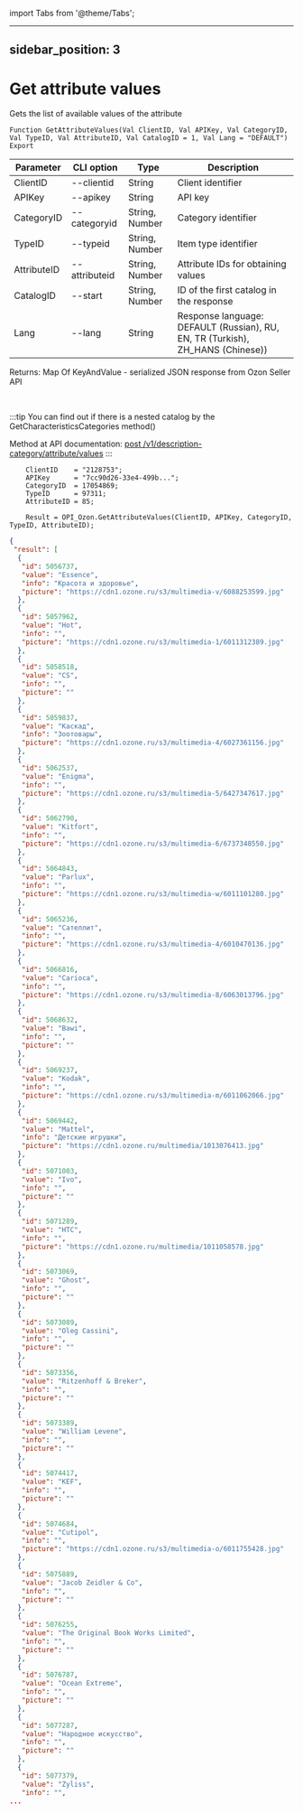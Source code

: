 ﻿import Tabs from '@theme/Tabs';

---
sidebar_position: 3
---

# Get attribute values
 Gets the list of available values of the attribute



`Function GetAttributeValues(Val ClientID, Val APIKey, Val CategoryID, Val TypeID, Val AttributeID, Val CatalogID = 1, Val Lang = "DEFAULT") Export`

  | Parameter | CLI option | Type | Description |
  |-|-|-|-|
  | ClientID | --clientid | String | Client identifier |
  | APIKey | --apikey | String | API key |
  | CategoryID | --categoryid | String, Number | Category identifier |
  | TypeID | --typeid | String, Number | Item type identifier |
  | AttributeID | --attributeid | String, Number | Attribute IDs for obtaining values |
  | CatalogID | --start | String, Number | ID of the first catalog in the response |
  | Lang | --lang | String | Response language: DEFAULT (Russian), RU, EN, TR (Turkish), ZH_HANS (Chinese)) |

  
  Returns:  Map Of KeyAndValue - serialized JSON response from Ozon Seller API

<br/>

:::tip
You can find out if there is a nested catalog by the GetCharacteristicsCategories method()

 Method at API documentation: [post /v1/description-category/attribute/values](https://docs.ozon.ru/api/seller/#operation/DescriptionCategoryAPI_GetAttributeValues)
:::
<br/>


```bsl title="Code example"
    ClientID    = "2128753";
    APIKey      = "7cc90d26-33e4-499b...";
    CategoryID  = 17054869;
    TypeID      = 97311;
    AttributeID = 85;

    Result = OPI_Ozon.GetAttributeValues(ClientID, APIKey, CategoryID, TypeID, AttributeID);
```
 



```json title="Result"
{
 "result": [
  {
   "id": 5056737,
   "value": "Essence",
   "info": "Красота и здоровье",
   "picture": "https://cdn1.ozone.ru/s3/multimedia-v/6088253599.jpg"
  },
  {
   "id": 5057962,
   "value": "Hot",
   "info": "",
   "picture": "https://cdn1.ozone.ru/s3/multimedia-1/6011312389.jpg"
  },
  {
   "id": 5058518,
   "value": "CS",
   "info": "",
   "picture": ""
  },
  {
   "id": 5059837,
   "value": "Каскад",
   "info": "Зоотовары",
   "picture": "https://cdn1.ozone.ru/s3/multimedia-4/6027361156.jpg"
  },
  {
   "id": 5062537,
   "value": "Enigma",
   "info": "",
   "picture": "https://cdn1.ozone.ru/s3/multimedia-5/6427347617.jpg"
  },
  {
   "id": 5062790,
   "value": "Kitfort",
   "info": "",
   "picture": "https://cdn1.ozone.ru/s3/multimedia-6/6737348550.jpg"
  },
  {
   "id": 5064843,
   "value": "Parlux",
   "info": "",
   "picture": "https://cdn1.ozone.ru/s3/multimedia-w/6011101280.jpg"
  },
  {
   "id": 5065236,
   "value": "Сателлит",
   "info": "",
   "picture": "https://cdn1.ozone.ru/s3/multimedia-4/6010470136.jpg"
  },
  {
   "id": 5066816,
   "value": "Carioca",
   "info": "",
   "picture": "https://cdn1.ozone.ru/s3/multimedia-8/6063013796.jpg"
  },
  {
   "id": 5068632,
   "value": "Bawi",
   "info": "",
   "picture": ""
  },
  {
   "id": 5069237,
   "value": "Kodak",
   "info": "",
   "picture": "https://cdn1.ozone.ru/s3/multimedia-m/6011062066.jpg"
  },
  {
   "id": 5069442,
   "value": "Mattel",
   "info": "Детские игрушки",
   "picture": "https://cdn1.ozone.ru/multimedia/1013076413.jpg"
  },
  {
   "id": 5071003,
   "value": "Ivo",
   "info": "",
   "picture": ""
  },
  {
   "id": 5071289,
   "value": "HTC",
   "info": "",
   "picture": "https://cdn1.ozone.ru/multimedia/1011058578.jpg"
  },
  {
   "id": 5073069,
   "value": "Ghost",
   "info": "",
   "picture": ""
  },
  {
   "id": 5073089,
   "value": "Oleg Cassini",
   "info": "",
   "picture": ""
  },
  {
   "id": 5073356,
   "value": "Ritzenhoff & Breker",
   "info": "",
   "picture": ""
  },
  {
   "id": 5073389,
   "value": "William Levene",
   "info": "",
   "picture": ""
  },
  {
   "id": 5074417,
   "value": "KEF",
   "info": "",
   "picture": ""
  },
  {
   "id": 5074684,
   "value": "Cutipol",
   "info": "",
   "picture": "https://cdn1.ozone.ru/s3/multimedia-o/6011755428.jpg"
  },
  {
   "id": 5075889,
   "value": "Jacob Zeidler & Co",
   "info": "",
   "picture": ""
  },
  {
   "id": 5076255,
   "value": "The Original Book Works Limited",
   "info": "",
   "picture": ""
  },
  {
   "id": 5076787,
   "value": "Ocean Extreme",
   "info": "",
   "picture": ""
  },
  {
   "id": 5077287,
   "value": "Народное искусство",
   "info": "",
   "picture": ""
  },
  {
   "id": 5077379,
   "value": "Zyliss",
   "info": "",
...
```

